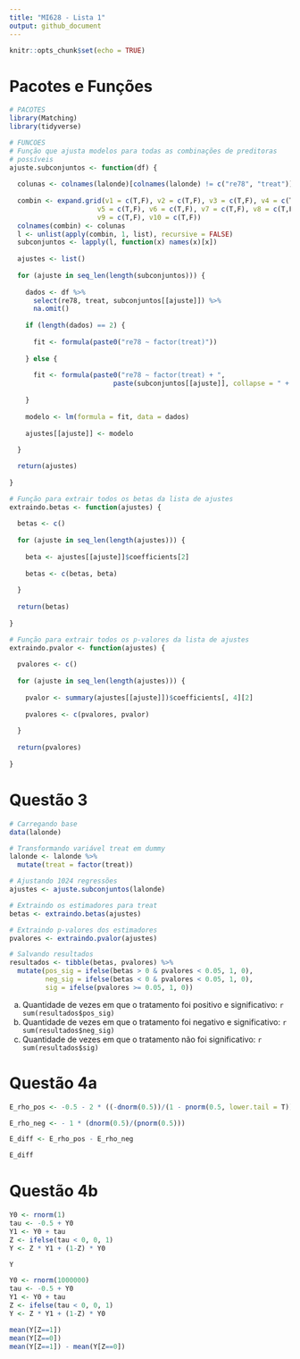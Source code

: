 ```yaml
---
title: "MI628 - Lista 1"
output: github_document
---
```


```r
knitr::opts_chunk$set(echo = TRUE)
```

# Pacotes e Funções

```r
# PACOTES
library(Matching)
library(tidyverse)

# FUNCOES
# Função que ajusta modelos para todas as combinações de preditoras
# possíveis
ajuste.subconjuntos <- function(df) {
  
  colunas <- colnames(lalonde)[colnames(lalonde) != c("re78", "treat")]
  
  combin <- expand.grid(v1 = c(T,F), v2 = c(T,F), v3 = c(T,F), v4 = c(T,F),
                      v5 = c(T,F), v6 = c(T,F), v7 = c(T,F), v8 = c(T,F),
                      v9 = c(T,F), v10 = c(T,F))
  colnames(combin) <- colunas
  l <- unlist(apply(combin, 1, list), recursive = FALSE)
  subconjuntos <- lapply(l, function(x) names(x)[x])
  
  ajustes <- list()
  
  for (ajuste in seq_len(length(subconjuntos))) {
    
    dados <- df %>% 
      select(re78, treat, subconjuntos[[ajuste]]) %>% 
      na.omit()
    
    if (length(dados) == 2) {
      
      fit <- formula(paste0("re78 ~ factor(treat)"))
      
    } else {
      
      fit <- formula(paste0("re78 ~ factor(treat) + ", 
                          paste(subconjuntos[[ajuste]], collapse = " + ")))
      
    }
    
    modelo <- lm(formula = fit, data = dados)
    
    ajustes[[ajuste]] <- modelo
    
  }

  return(ajustes)
  
}

# Função para extrair todos os betas da lista de ajustes
extraindo.betas <- function(ajustes) {
  
  betas <- c()
  
  for (ajuste in seq_len(length(ajustes))) {
    
    beta <- ajustes[[ajuste]]$coefficients[2]
    
    betas <- c(betas, beta)
    
  }
  
  return(betas)
  
}

# Função para extrair todos os p-valores da lista de ajustes
extraindo.pvalor <- function(ajustes) {
  
  pvalores <- c()
  
  for (ajuste in seq_len(length(ajustes))) {
    
    pvalor <- summary(ajustes[[ajuste]])$coefficients[, 4][2]
    
    pvalores <- c(pvalores, pvalor)
    
  }
  
  return(pvalores)
  
}
```

# Questão 3

```r
# Carregando base
data(lalonde)

# Transformando variável treat em dummy
lalonde <- lalonde %>% 
  mutate(treat = factor(treat))
```

```r
# Ajustando 1024 regressões
ajustes <- ajuste.subconjuntos(lalonde)

# Extraindo os estimadores para treat
betas <- extraindo.betas(ajustes)

# Extraindo p-valores dos estimadores
pvalores <- extraindo.pvalor(ajustes)

# Salvando resultados
resultados <- tibble(betas, pvalores) %>% 
  mutate(pos_sig = ifelse(betas > 0 & pvalores < 0.05, 1, 0),
         neg_sig = ifelse(betas < 0 & pvalores < 0.05, 1, 0),
         sig = ifelse(pvalores >= 0.05, 1, 0))
```

a) Quantidade de vezes em que o tratamento foi positivo e significativo: `r sum(resultados$pos_sig)`
b) Quantidade de vezes em que o tratamento foi negativo e significativo: `r sum(resultados$neg_sig)`
c) Quantidade de vezes em que o tratamento não foi significativo: `r sum(resultados$sig)`

# Questão 4a

```r
E_rho_pos <- -0.5 - 2 * ((-dnorm(0.5))/(1 - pnorm(0.5, lower.tail = T)))

E_rho_neg <- - 1 * (dnorm(0.5)/(pnorm(0.5)))

E_diff <- E_rho_pos - E_rho_neg

E_diff
```
# Questão 4b

```r
Y0 <- rnorm(1)
tau <- -0.5 + Y0
Y1 <- Y0 + tau
Z <- ifelse(tau < 0, 0, 1)
Y <- Z * Y1 + (1-Z) * Y0

Y
```

```r
Y0 <- rnorm(1000000)
tau <- -0.5 + Y0
Y1 <- Y0 + tau
Z <- ifelse(tau < 0, 0, 1)
Y <- Z * Y1 + (1-Z) * Y0

mean(Y[Z==1])
mean(Y[Z==0])
mean(Y[Z==1]) - mean(Y[Z==0])
```

